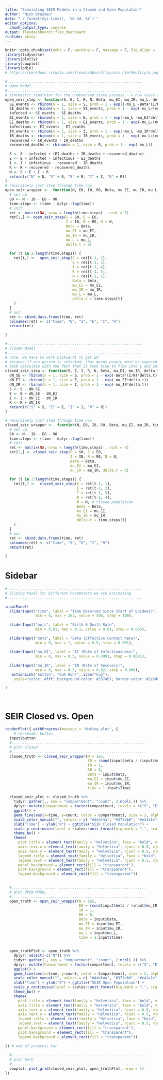 ```yaml
---
title: "Simulating SEIR Models in a Closed and Open Population"
author: "Nick Brazeau"
date: "`r format(Sys.time(), '%B %d, %Y')`"
editor_options: 
  chunk_output_type: console
output: flexdashboard::flex_dashboard
runtime: shiny
---
```



```r
knitr::opts_chunk$set(echo = F, warning = F, message = F, fig.align = 'center', results = 'hide', fig.keep = 'all')
library(tidyverse)
library(plotly)
library(cowplot)
library(odin)
# https://rmarkdown.rstudio.com/flexdashboard/layouts.html#multiple_pages
```



```r
#..............................................................
# Open Model
#..............................................................
# stochastic simulator for the unobserved state process --> how cases are generated
open_seir_step <- function(S, E, I, R, N, Beta, mu_EI, mu_IR, mu_L, delta.t){
  SE_events <- rbinom(n = 1, size = S, prob = 1 - exp((-mu_L -Beta*(I/N))*delta.t))
  SE_deaths <- rbinom(n = 1, size = SE_events, prob = 1 - exp(-mu_L/(mu_L +Beta*(I/N))))
  infected <- SE_events - SE_deaths
  EI_events <- rbinom(n = 1, size = E, prob = 1 - exp(-mu_L -mu_EI*delta.t))
  EI_deaths <- rbinom(n = 1, size = EI_events, prob = 1 - exp(-mu_L/(mu_L + mu_EI)))
  infectious <- EI_events - EI_deaths
  IR_events <- rbinom(n = 1, size = I, prob = 1 - exp(-mu_L -mu_IR*delta.t))
  IR_deaths <- rbinom(n = 1, size = IR_events, prob = 1 - exp(-mu_L/(mu_L + mu_IR)))
  recovered <- IR_events - IR_deaths
  recovered_deaths <- rbinom(n = 1, size = R, prob = 1 - exp(-mu_L))
  
  S <- S - infected + (EI_deaths + IR_deaths + recovered_deaths)
  E <- E + infected - infectious - EI_deaths
  I <- I + infectious - recovered - IR_deaths
  R <- R + recovered - recovered_deaths
  N <- S + E + I + R
  return(c("N" = N, "S" = S, "E" = E, "I" = I, "R" = R))
}
# recursively just step through time now
open_seir_wrapper <-  function(N, E0, I0, R0, Beta, mu_EI, mu_IR, mu_L, time, ...){
  # set up
  S0 <- N - I0 - E0 - R0
  time.steps <- (time - dplyr::lag(time))
  # init 
  ret <- matrix(NA, nrow = length(time.steps) , ncol = 5)
  ret[1,] <- open_seir_step(S = S0, E = E0, 
                            I = I0, R = R0, N = N, 
                            Beta = Beta, 
                            mu_EI = mu_EI, 
                            mu_IR = mu_IR, 
                            mu_L = mu_L,
                            delta.t = 0)
  
  for (t in 2:length(time.steps)) {
    ret[t,] <-  open_seir_step(S = ret[t-1, 2], 
                               E = ret[t-1, 3], 
                               I = ret[t-1, 4], 
                               R = ret[t-1, 5], 
                               N = ret[t-1, 1], 
                               Beta = Beta, 
                               mu_EI = mu_EI, 
                               mu_IR = mu_IR, 
                               mu_L = mu_L,
                               delta.t = time.steps[t]
    )
  }
  # out
  ret <- cbind.data.frame(time, ret)
  colnames(ret) <- c("time", "N", "S", "E", "I", "R")
  return(ret)
  
}

#..............................................................
# Closed Model
#..............................................................
# note, we have to work backwards to get E0
# because if one person is infected, that means people must be exposed
# back calculate with the fact that it took time to flow into E and out of E, so: 
closed_seir_step <- function(S, E, I, R, N, Beta, mu_EI, mu_IR, delta.t){
  dN_SE <- rbinom(n = 1, size = S, prob = 1 - exp(-Beta*(I/N)*delta.t))
  dN_EI <- rbinom(n = 1, size = E, prob = 1 - exp(-mu_EI*delta.t))
  dN_IR <- rbinom(n = 1, size = I, prob = 1 - exp(-mu_IR*delta.t))
  S <- S - dN_SE
  E <- E + dN_SE - dN_EI
  I <- I + dN_EI - dN_IR
  R <- R + dN_IR
  return(c("S" = S, "E" = E, "I" = I, "R" = R))
}

# recursively just step through time now
closed_seir_wrapper <-  function(N, E0, I0, R0, Beta, mu_EI, mu_IR, time, ...){
  # set up
  S0 <- N - I0 - E0 - R0
  time.steps <- (time - dplyr::lag(time))
  # init 
  ret <- matrix(NA, nrow = length(time.steps) , ncol = 4)
  ret[1,] <- closed_seir_step(S = S0, E = E0, 
                              I = I0, R = R0, N = N, 
                              Beta = Beta, 
                              mu_EI = mu_EI, 
                              mu_IR = mu_IR, delta.t = 0)
  
  for (t in 2:length(time.steps)) {
    ret[t,] <-  closed_seir_step(S = ret[t-1, 1], 
                                 E = ret[t-1, 2], 
                                 I = ret[t-1, 3], 
                                 R = ret[t-1, 4], 
                                 N = N, # closed population
                                 Beta = Beta, 
                                 mu_EI = mu_EI, 
                                 mu_IR = mu_IR, 
                                 delta.t = time.steps[t]
    )
  }
  # out
  ret <- cbind.data.frame(time, ret)
  colnames(ret) <- c("time", "S", "E", "I", "R")
  return(ret)
  
}


```


Sidebar {.sidebar}
=====================================

```r
#..............................................................
# Sliding Panel for Different Parameters we are estimating
#..............................................................

inputPanel(
  sliderInput("Time", label = "Time Observed Since Start of Epidemic",
              min = 0, max = 2e3, value = 500, step = 100),
  
  sliderInput("mu_L", label = "Birth & Death Rate",
              min = 0.01, max = 0.1, value = 0.01, step = 0.005),
  
  sliderInput("beta", label = "Beta (Effective Contact Rate)",
              min = 0, max = 1, value = 0.5, step = 0.001),
  
  sliderInput("mu_EI", label = "EI (Rate of Infectiousness)",
              min = 0, max = 0.5, value = 0.0001, step = 0.0001),
  
  sliderInput("mu_IR", label = "IR (Rate of Recovery)",
              min = 0, max = 0.5, value = 0.02, step = 0.005),
   actionLink("button", "Ruh Roh!", icon("bug"), 
    style="color: #fff; background-color: #337ab7; border-color: #2e6da4")
  
)




```

SEIR Closed vs. Open
=====================================

```r

renderPlot({ withProgress(message = 'Making plot', {
    # re-render button
  input$button
  #..............................................................
  # plot closed
  #..............................................................
  closed_truth <- closed_seir_wrapper(N = 1e5,
                                      E0 = round(input$beta / (input$mu_IR)),
                                      I0 = 1,
                                      R0 = 0,
                                      Beta = input$beta,
                                      mu_EI = input$mu_EI,
                                      mu_IR = input$mu_IR,
                                      time = 1:input$Time)
  
  closed_seir_plot <- closed_truth %>% 
    tidyr::gather(., key = "compartment", "count", 2:ncol(.)) %>% 
    dplyr::mutate(Compartment = factor(compartment, levels = c("S", "E", "I", "R"))) %>% 
    ggplot() + 
    geom_line(aes(x=time, y=count, color = Compartment), size = 2, alpha = 0.9) +
    scale_color_manual("", values = c( "#4daf4a", "#377eb8", "#e41a1c", "#984ea3")) +
    xlab("Time") + ylab("N") + ggtitle("SEIR Closed Population") +
    scale_y_continuous(label = scales::unit_format(big.mark = ",", scale = 1, unit = "")) +
    theme_bw() +
    theme(
      plot.title = element_text(family = "Helvetica", face = "bold", vjust = 0.5,  hjust = 0.5, size = 18),
      axis.text.x = element_text(family = "Helvetica", hjust = 0.5, vjust = 0.5, size = 14),
      axis.text.y = element_text(family = "Helvetica", hjust = 0.5, vjust = 0.5, size = 14, angle = 45),
      legend.title = element_text(family = "Helvetica", face = "bold", vjust = 0.5, size = 15),
      legend.text = element_text(family = "Helvetica", hjust = 0.5, vjust = 0.5, size = 14),
      panel.background = element_rect(fill = "transparent"),
      plot.background = element_rect(fill = "transparent"),
      legend.background = element_rect(fill = "transparent")) 
  
  
  #..............................................................
  # plot OPEN MODEL
  #..............................................................
  open_truth <- open_seir_wrapper(N = 1e5,
                                  E0 = round(input$beta / (input$mu_IR + input$mu_L)),
                                  I0 = 1,
                                  R0 = 0,
                                  Beta = input$beta,
                                  mu_EI = input$mu_EI,
                                  mu_IR = input$mu_IR,
                                  mu_L = input$mu_L,
                                  time = 1:input$Time)
  
  
  open_truthPlot <- open_truth %>% 
    dplyr::select(-c("N")) %>% 
    tidyr::gather(., key = "compartment", "count", 2:ncol(.)) %>% 
    dplyr::mutate(Compartment = factor(compartment, levels = c("S", "E", "I", "R"))) %>% 
    ggplot() + 
    geom_line(aes(x=time, y=count, color = Compartment), size = 2, alpha = 0.9) +
    scale_color_manual("", values = c( "#4daf4a", "#377eb8", "#e41a1c", "#984ea3")) +
    xlab("Time") + ylab("N") + ggtitle("SEIR Open Population") +
    scale_y_continuous(label = scales::unit_format(big.mark = ",", scale = 1, unit = "")) +
    theme_bw() +
    theme(
      plot.title = element_text(family = "Helvetica", face = "bold", vjust = 0.5,  hjust = 0.5, size = 18),
      axis.title = element_text(family = "Helvetica", face = "bold", vjust = 0.5, size = 15),
      axis.text.x = element_text(family = "Helvetica", hjust = 0.5, vjust = 0.5, size = 14),
      axis.text.y = element_text(family = "Helvetica", hjust = 0.5, vjust = 0.5, size = 14, angle = 45),
      legend.title = element_text(family = "Helvetica", face = "bold", vjust = 0.5, size = 15),
      legend.text = element_text(family = "Helvetica", hjust = 0.5, vjust = 0.5, size = 14),
      panel.background = element_rect(fill = "transparent"),
      plot.background = element_rect(fill = "transparent"),
      legend.background = element_rect(fill = "transparent")) 
  
}) # end of progress bar
  
  #..............................................................
  # plot both
  #..............................................................
  cowplot::plot_grid(closed_seir_plot, open_truthPlot, nrow = 1)
})


```
